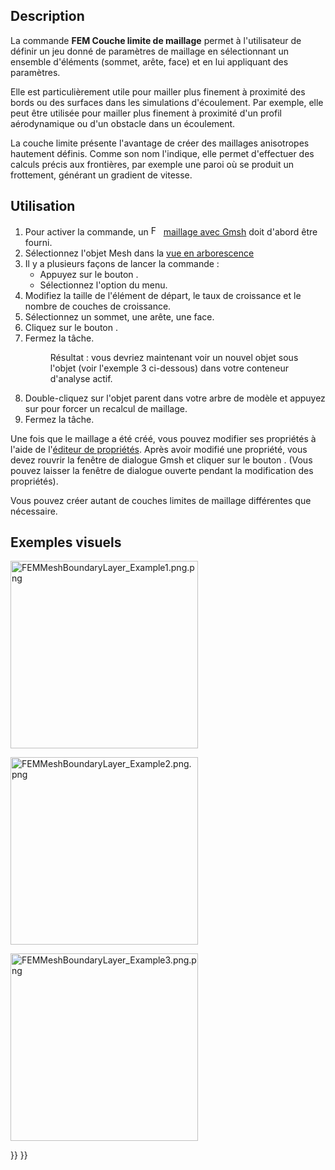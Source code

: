 <languages/>

{{Docnav/fr
|[[FEM_MeshGmshFromShape/fr|Mailler avec Gmsh]]
|[[FEM_MeshRegion/fr|Mailler plus finement]]
|[[FEM_Workbench/fr|Atelier FEM]]
|IconL=FEM_MeshGmshFromShape.svg
|IconR=FEM_MeshRegion.svg
|IconC=Workbench_FEM.svg
}}

{{GuiCommandContainer
|
{{GuiCommand/fr
|Name=FEM MeshBoundaryLayer
|Name/fr=FEM Couche limite de maillage FEM
|MenuLocation=Maillage → Créer une couche limite de maillage
|Workbenches=[[FEM_Workbench/fr|FEM]]
|SeeAlso=[[FEM_tutorial/fr|FEM Tutoriel]]
}}
{{GuiCommandFemInfo/fr
|Solvers=Tous
}}
}}

==Description==

La commande '''FEM Couche limite de maillage''' permet à l'utilisateur de définir un jeu donné de paramètres de maillage en sélectionnant un ensemble d'éléments (sommet, arête, face) et en lui appliquant des paramètres.

Elle est particulièrement utile pour mailler plus finement à proximité des bords ou des surfaces dans les simulations d'écoulement. Par exemple, elle peut être utilisée pour mailler plus finement à proximité d'un profil aérodynamique ou d'un obstacle dans un écoulement.

La couche limite présente l'avantage de créer des maillages anisotropes hautement définis. Comme son nom l'indique, elle permet d'effectuer des calculs précis aux frontières, par exemple une paroi où se produit un frottement, générant un gradient de vitesse.

<span id="Usage"></span>
==Utilisation==

# Pour activer la commande, un [[Image:FEM_MeshGmshFromShape.svg|16px]] [[FEM_MeshGmshFromShape/fr|maillage avec Gmsh]] doit d'abord être fourni.
# Sélectionnez l'objet Mesh dans la [[Tree_view/fr|vue en arborescence]]
# Il y a plusieurs façons de lancer la commande :
#* Appuyez sur le bouton {{Button|[[Image:FEM_MeshBoundaryLayer.svg|16px]] [[FEM_MeshBoundaryLayer/fr|Créer une couche limite de maillage]]}}.
#* Sélectionnez l'option {{MenuCommand|Maillage → [[Image:FEM_MeshBoundaryLayer.svg|16px]] Créer une couche limite de maillage}} du menu.
# Modifiez la taille de l'élément de départ, le taux de croissance et le nombre de couches de croissance.
# Sélectionnez un sommet, une arête, une face.
# Cliquez sur le bouton {{Button|OK}}.
# Fermez la tâche.
#: Résultat : vous devriez maintenant voir un nouvel objet {{incode|FEMMeshBoundaryLayer}} sous l'objet {{incode|FEMMeshGMSH}} (voir l'exemple 3 ci-dessous) dans votre conteneur d'analyse actif.
# Double-cliquez sur l'objet parent {{incode|FEMMeshGMSH}} dans votre arbre de modèle et appuyez sur {{Button|Appliquer}} pour forcer un recalcul de maillage.
# Fermez la tâche.

Une fois que le maillage a été créé, vous pouvez modifier ses propriétés à l'aide de l'[[Property_editor/fr|éditeur de propriétés]]. Après avoir modifié une propriété, vous devez rouvrir la fenêtre de dialogue Gmsh et cliquer sur le bouton {{Button|Appliquer}}. (Vous pouvez laisser la fenêtre de dialogue ouverte pendant la modification des propriétés).

Vous pouvez créer autant de couches limites de maillage différentes que nécessaire.

<span id="Visual_examples"></span>
==Exemples visuels== 

[[File:FEMMeshBoundaryLayer Example1.png.png|300px]]
{{Caption|Exemple 1 : le maillage grossier initial de FEMMeshGMSH sur un cas 2D}}


[[File:FEMMeshBoundaryLayer Example2.png.png|300px]]
{{Caption|Exemple 2 : après l'application d'une couche limite de maillage}}

[[File:FEMMeshBoundaryLayer Example3.png.png|300px]]
{{Caption|Exemple 3 : un exemple simple de l'arborescence résultante}}


{{Docnav/fr
|[[FEM_MeshGmshFromShape/fr|Mailler avec Gmsh]]
|[[FEM_MeshRegion/fr|Mailler plus finement]]
|[[FEM_Workbench/fr|Atelier FEM]]
|IconL=FEM_MeshGmshFromShape.svg
|IconR=FEM_MeshRegion.svg
|IconC=Workbench_FEM.svg
}}

{{FEM Tools navi{{#translation:}}}}
{{Userdocnavi{{#translation:}}}}
{{clear}}